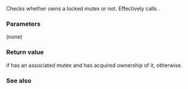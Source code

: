 {{cpp/thread/unique_lock/title|operator bool}}
{{cpp/thread/unique_lock/navbar}}
{{dcl begin}}
{{dcl|since=c++11|1=
explicit operator bool() const noexcept;
}}
{{dcl end}}

Checks whether {{c|*this}} owns a locked mutex or not. Effectively calls {{lc|owns_lock()}}.

===Parameters===
(none)

===Return value===
{{c|true}} if {{c|*this}} has an associated mutex and has acquired ownership of it, {{c|false}} otherwise.

===See also===
{{dsc begin}}
{{dsc inc|cpp/thread/unique_lock/dsc owns_lock}}
{{dsc end}}

{{langlinks|de|es|fr|it|ja|pt|ru|zh}}
